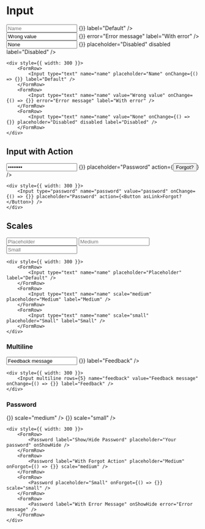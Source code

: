 
# Input

<div style={{ width: 300 }}>
    <FormRow>
        <Input type="text" name="name" placeholder="Name" onChange={() => {}} label="Default" />
    </FormRow>
    <FormRow>
        <Input type="text" name="name" value="Wrong value" onChange={() => {}} error="Error message" label="With error" />
    </FormRow>
    <FormRow>
        <Input type="text" name="name" value="None" onChange={() => {}} placeholder="Disabled" disabled label="Disabled" />
    </FormRow>
</div>

```
<div style={{ width: 300 }}>
    <FormRow>
        <Input type="text" name="name" placeholder="Name" onChange={() => {}} label="Default" />
    </FormRow>
    <FormRow>
        <Input type="text" name="name" value="Wrong value" onChange={() => {}} error="Error message" label="With error" />
    </FormRow>
    <FormRow>
        <Input type="text" name="name" value="None" onChange={() => {}} placeholder="Disabled" disabled label="Disabled" />
    </FormRow>
</div>
```

## Input with Action

<div style={{ width: 300 }}>
    <Input type="password" name="password" value="password" onChange={() => {}} placeholder="Password" action={<Button asLink>Forgot?</Button>} />
</div>

```
<div style={{ width: 300 }}>
    <Input type="password" name="password" value="password" onChange={() => {}} placeholder="Password" action={<Button asLink>Forgot?</Button>} />
</div>
```

## Scales

<div style={{ width: 300 }}>
    <FormRow>
        <Input type="text" name="name" placeholder="Placeholder" label="Default" />
    </FormRow>
    <FormRow>
        <Input type="text" name="name" scale="medium" placeholder="Medium" label="Medium" />
    </FormRow>
    <FormRow>
        <Input type="text" name="name" scale="small" placeholder="Small" label="Small" />
    </FormRow>
</div>

```
<div style={{ width: 300 }}>
    <FormRow>
        <Input type="text" name="name" placeholder="Placeholder" label="Default" />
    </FormRow>
    <FormRow>
        <Input type="text" name="name" scale="medium" placeholder="Medium" label="Medium" />
    </FormRow>
    <FormRow>
        <Input type="text" name="name" scale="small" placeholder="Small" label="Small" />
    </FormRow>
</div>
```

### Multiline

<div style={{ width: 300 }}>
    <Input multiline rows={5} name="feedback" value="Feedback message" onChange={() => {}} label="Feedback" />
</div>

```
<div style={{ width: 300 }}>
    <Input multiline rows={5} name="feedback" value="Feedback message" onChange={() => {}} label="Feedback" />
</div>
```

### Password

<div style={{ width: 300 }}>
    <FormRow>
        <Password label="Show/Hide Password" placeholder="Your password" onShowHide />
    </FormRow>
    <FormRow>
        <Password label="With Forgot Action" placeholder="Medium" onForgot={() => {}} scale="medium" />
    </FormRow>
    <FormRow>
        <Password placeholder="Small" onForgot={() => {}} scale="small" />
    </FormRow>
    <FormRow>
        <Password label="With Error Message" onShowHide error="Error message" />
    </FormRow>
</div>

```
<div style={{ width: 300 }}>
    <FormRow>
        <Password label="Show/Hide Password" placeholder="Your password" onShowHide />
    </FormRow>
    <FormRow>
        <Password label="With Forgot Action" placeholder="Medium" onForgot={() => {}} scale="medium" />
    </FormRow>
    <FormRow>
        <Password placeholder="Small" onForgot={() => {}} scale="small" />
    </FormRow>
    <FormRow>
        <Password label="With Error Message" onShowHide error="Error message" />
    </FormRow>
</div>
```
